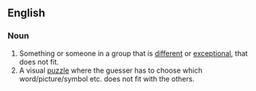 ==English==

===Noun===
{{en-noun|sg=[[odd]] [[one]] [[out]]|pl=odd ones out}}

# Something or someone in a group that is [[different]] or [[exceptional]], that does not fit.
# A visual [[puzzle]] where the guesser has to choose which word/picture/symbol etc. does not fit with the others.